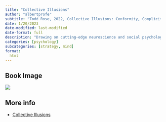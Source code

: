 ```yaml
---
title: "Collective Illusions"
author: "albertprofe"
subtitle: "Todd Rose, 2022, Collective Illusions: Conformity, Complicity, and the Science of Why We Make Bad Decisions"
date: 1/20/2023
date-modified: last-modified
date-format: full
description: "Drawing on cutting-edge neuroscience and social psychology research, an acclaimed author demonstrates how so much of our thinking is informed by false assumptions—making us dangerously mistrustful as a society and needlessly unhappy as individuals."
categories: [psychology]
subcategories: [strategy, mind]
format:
  html
---
```


## Book Image

![](/books/CollectiveIllusions.jpg)

## More info

- [Collective Illusions](https://www.amazon.es/Collective-Illusions-Conformity-Complicity-Decisions/dp/0306925680){.external}
